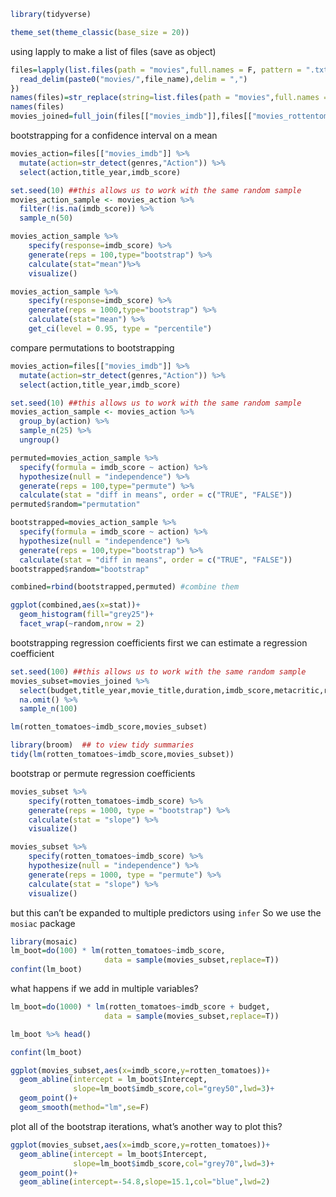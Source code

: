 ```r
library(tidyverse)

theme_set(theme_classic(base_size = 20)) 
```

using lapply to make a list of files (save as object)
```r
files=lapply(list.files(path = "movies",full.names = F, pattern = ".txt"),function(file_name){
  read_delim(paste0("movies/",file_name),delim = ",")
})
names(files)=str_replace(string=list.files(path = "movies",full.names = F, pattern = ".txt"),pattern = ".txt",replacement = "")
names(files)
movies_joined=full_join(files[["movies_imdb"]],files[["movies_rottentom"]],by=c("movie_title"="title"))

```

bootstrapping for a confidence interval on a mean
```r
movies_action=files[["movies_imdb"]] %>% 
  mutate(action=str_detect(genres,"Action")) %>%
  select(action,title_year,imdb_score)

set.seed(10) ##this allows us to work with the same random sample
movies_action_sample <- movies_action %>% 
  filter(!is.na(imdb_score)) %>%
  sample_n(50)

movies_action_sample %>% 
    specify(response=imdb_score) %>% 
    generate(reps = 100,type="bootstrap") %>%
    calculate(stat="mean")%>%
    visualize()

movies_action_sample %>% 
    specify(response=imdb_score) %>% 
    generate(reps = 1000,type="bootstrap") %>%
    calculate(stat="mean") %>%
    get_ci(level = 0.95, type = "percentile")
```

compare permutations to bootstrapping
```r
movies_action=files[["movies_imdb"]] %>% 
  mutate(action=str_detect(genres,"Action")) %>%
  select(action,title_year,imdb_score)

set.seed(10) ##this allows us to work with the same random sample
movies_action_sample <- movies_action %>% 
  group_by(action) %>%
  sample_n(25) %>% 
  ungroup()

permuted=movies_action_sample %>% 
  specify(formula = imdb_score ~ action) %>% 
  hypothesize(null = "independence") %>% 
  generate(reps = 100,type="permute") %>% 
  calculate(stat = "diff in means", order = c("TRUE", "FALSE"))
permuted$random="permutation"

bootstrapped=movies_action_sample %>% 
  specify(formula = imdb_score ~ action) %>% 
  hypothesize(null = "independence") %>% 
  generate(reps = 100,type="bootstrap") %>% 
  calculate(stat = "diff in means", order = c("TRUE", "FALSE"))
bootstrapped$random="bootstrap"

combined=rbind(bootstrapped,permuted) #combine them

ggplot(combined,aes(x=stat))+
  geom_histogram(fill="grey25")+
  facet_wrap(~random,nrow = 2)
```


bootstrapping regression coefficients 
first we can estimate a regression coefficient
```r
set.seed(100) ##this allows us to work with the same random sample
movies_subset=movies_joined %>%
  select(budget,title_year,movie_title,duration,imdb_score,metacritic,rotten_tomatoes) %>%
  na.omit() %>%
  sample_n(100)

lm(rotten_tomatoes~imdb_score,movies_subset)

library(broom)  ## to view tidy summaries
tidy(lm(rotten_tomatoes~imdb_score,movies_subset))

```

bootstrap or permute regression coefficients
```r
movies_subset %>%
    specify(rotten_tomatoes~imdb_score) %>%
    generate(reps = 1000, type = "bootstrap") %>% 
    calculate(stat = "slope") %>%
    visualize()

movies_subset %>%
    specify(rotten_tomatoes~imdb_score) %>%
    hypothesize(null = "independence") %>%
    generate(reps = 1000, type = "permute") %>%
    calculate(stat = "slope") %>%
    visualize()
```


but this can't be expanded to multiple predictors using `infer`
So we use the `mosiac` package
```r
library(mosaic)
lm_boot=do(100) * lm(rotten_tomatoes~imdb_score, 
                     data = sample(movies_subset,replace=T))
confint(lm_boot)
```

what happens if we add in multiple variables?
```r
lm_boot=do(1000) * lm(rotten_tomatoes~imdb_score + budget, 
                     data = sample(movies_subset,replace=T))

lm_boot %>% head()

confint(lm_boot) 

ggplot(movies_subset,aes(x=imdb_score,y=rotten_tomatoes))+
  geom_abline(intercept = lm_boot$Intercept,
              slope=lm_boot$imdb_score,col="grey50",lwd=3)+
  geom_point()+
  geom_smooth(method="lm",se=F)
```

plot all of the bootstrap iterations, what's another way to plot this?
```r
ggplot(movies_subset,aes(x=imdb_score,y=rotten_tomatoes))+
  geom_abline(intercept = lm_boot$Intercept,
              slope=lm_boot$imdb_score,col="grey70",lwd=3)+
  geom_point()+
  geom_abline(intercept=-54.8,slope=15.1,col="blue",lwd=2)
```
